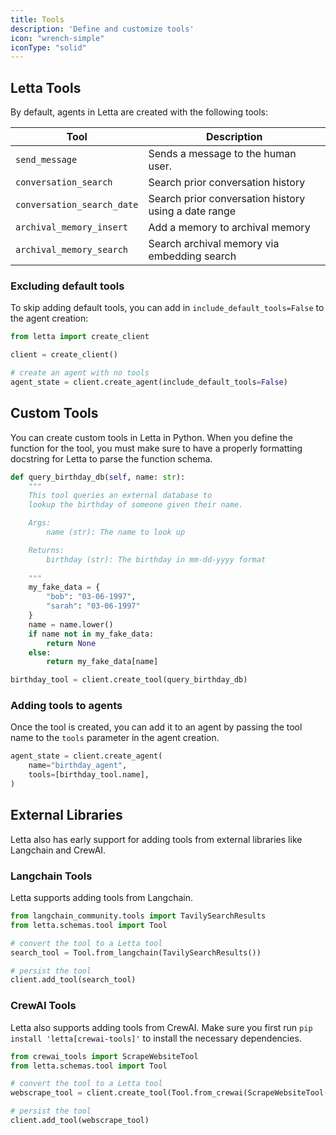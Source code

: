 ```yaml
---
title: Tools 
description: 'Define and customize tools'
icon: "wrench-simple"
iconType: "solid"
---
```


## Letta Tools 
By default, agents in Letta are created with the following tools: 

| Tool                       | Description                                          |
|----------------------------|------------------------------------------------------|
| `send_message`             | Sends a message to the human user.                   |
| `conversation_search`      | Search prior conversation history                    |
| `conversation_search_date` | Search prior conversation history using a date range |
| `archival_memory_insert`   | Add a memory to archival memory                      |
| `archival_memory_search`   | Search archival memory via embedding search          |

### Excluding default tools 

To skip adding default tools, you can add in `include_default_tools=False` to the agent creation:
```python
from letta import create_client 

client = create_client() 

# create an agent with no tools
agent_state = client.create_agent(include_default_tools=False) 
```

## Custom Tools 
You can create custom tools in Letta in Python. When you define the function for the tool, you must make sure to have a properly formatting docstring for Letta to parse the function schema. 
```python
def query_birthday_db(self, name: str): 
    """
    This tool queries an external database to 
    lookup the birthday of someone given their name.

    Args: 
        name (str): The name to look up 

    Returns: 
        birthday (str): The birthday in mm-dd-yyyy format
    
    """
    my_fake_data = {
        "bob": "03-06-1997", 
        "sarah": "03-06-1997"
    } 
    name = name.lower() 
    if name not in my_fake_data: 
        return None
    else: 
        return my_fake_data[name]

birthday_tool = client.create_tool(query_birthday_db)
```

### Adding tools to agents
Once the tool is created, you can add it to an agent by passing the tool name to the `tools` parameter in the agent creation.
```python
agent_state = client.create_agent(
    name="birthday_agent", 
    tools=[birthday_tool.name], 
)
```



## External Libraries 
Letta also has early support for adding tools from external libraries like Langchain and CrewAI.

### Langchain Tools 
Letta supports adding tools from Langchain. 
```python
from langchain_community.tools import TavilySearchResults
from letta.schemas.tool import Tool

# convert the tool to a Letta tool 
search_tool = Tool.from_langchain(TavilySearchResults())

# persist the tool 
client.add_tool(search_tool)
```

### CrewAI Tools
Letta also supports adding tools from CrewAI. Make sure you first run `pip install 'letta[crewai-tools]'` to install the necessary dependencies.
```python
from crewai_tools import ScrapeWebsiteTool
from letta.schemas.tool import Tool 

# convert the tool to a Letta tool
webscrape_tool = client.create_tool(Tool.from_crewai(ScrapeWebsiteTool()))

# persist the tool
client.add_tool(webscrape_tool)
```
